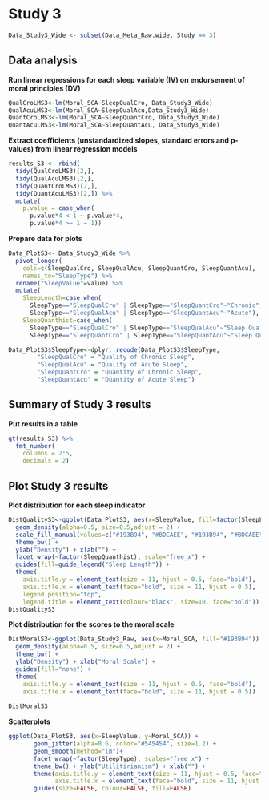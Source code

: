 
# Study 3

```r
Data_Study3_Wide <- subset(Data_Meta_Raw.wide, Study == 3)
```

## Data analysis

**Run linear regressions for each sleep variable (IV) on endorsement of moral principles (DV)**
```r
QualCroLMS3<-lm(Moral_SCA~SleepQualCro, Data_Study3_Wide)
QualAcuLMS3<-lm(Moral_SCA~SleepQualAcu,Data_Study3_Wide)
QuantCroLMS3<-lm(Moral_SCA~SleepQuantCro, Data_Study3_Wide)
QuantAcuLMS3<-lm(Moral_SCA~SleepQuantAcu, Data_Study3_Wide)
```

**Extract coefficients (unstandardized slopes, standard errors and p-values) from linear regression models **
```r
results_S3 <- rbind(
  tidy(QualCroLMS3)[2,],
  tidy(QualAcuLMS3)[2,],
  tidy(QuantCroLMS3)[2,],
  tidy(QuantAcuLMS3)[2,]) %>%
  mutate(
    p.value = case_when(
      p.value*4 < 1 ~ p.value*4,
      p.value*4 >= 1 ~ 1))
```

**Prepare data for plots**
```r
Data_PlotS3<- Data_Study3_Wide %>%
  pivot_longer(
    cols=c(SleepQualCro, SleepQualAcu, SleepQuantCro, SleepQuantAcu),
    names_to="SleepType") %>%
  rename("SleepValue"=value) %>%
  mutate(
    SleepLength=case_when(
      SleepType=="SleepQualCro" | SleepType=="SleepQuantCro"~"Chronic",
      SleepType=="SleepQualAcu" | SleepType=="SleepQuantAcu"~"Acute"),
    SleepQuanthist=case_when(
      SleepType=="SleepQualCro" | SleepType=="SleepQualAcu"~"Sleep Quality",
      SleepType=="SleepQuantCro" | SleepType=="SleepQuantAcu"~"Sleep Quantity"))

Data_PlotS3$SleepType<-dplyr::recode(Data_PlotS3$SleepType, 
        "SleepQualCro" = "Quality of Chronic Sleep",
        "SleepQualAcu" = "Quality of Acute Sleep",
        "SleepQuantCro" = "Quantity of Chronic Sleep",
        "SleepQuantAcu" = "Quantity of Acute Sleep")

```

## Summary of Study 3 results

**Put results in a table**
```r
gt(results_S3) %>% 
  fmt_number(
    columns = 2:5,
    decimals = 2)
```

## Plot Study 3 results

**Plot distribution for each sleep indicator**
```r
DistQualityS3<-ggplot(Data_PlotS3, aes(x=SleepValue, fill=factor(SleepLength))) + 
  geom_density(alpha=0.5, size=0.5,adjust = 2) + 
  scale_fill_manual(values=c("#193B94", "#BDCAEE", "#193B94", "#BDCAEE")) +
  theme_bw() + 
  ylab("Density") + xlab("") +
  facet_wrap(~factor(SleepQuanthist), scale="free_x") + 
  guides(fill=guide_legend("Sleep Length")) +
  theme(
    axis.title.y = element_text(size = 11, hjust = 0.5, face="bold"),
    axis.title.x = element_text(face="bold", size = 11, hjust = 0.5),
    legend.position="top",
    legend.title = element_text(colour="black", size=10, face="bold")) 
DistQualityS3
```

**Plot distribution for the scores to the moral scale**
```r
DistMoralS3<-ggplot(Data_Study3_Raw, aes(x=Moral_SCA, fill="#193B94")) + 
  geom_density(alpha=0.5, size=0.5,adjust = 2) + 
  theme_bw() + 
  ylab("Density") + xlab("Moral Scale") +
  guides(fill="none") +
  theme(
    axis.title.y = element_text(size = 11, hjust = 0.5, face="bold"),
    axis.title.x = element_text(face="bold", size = 11, hjust = 0.5))
  
DistMoralS3
```

**Scatterplots**
```r
ggplot(Data_PlotS3, aes(x=SleepValue, y=Moral_SCA)) + 
       geom_jitter(alpha=0.6, color="#545454", size=1.2) + 
       geom_smooth(method="lm")+
       facet_wrap(~factor(SleepType), scales="free_x") +
       theme_bw() + ylab("Utilitirianism") + xlab("") + 
       theme(axis.title.y = element_text(size = 11, hjust = 0.5, face="bold"), 
             axis.title.x = element_text(face="bold", size = 11, hjust = 0.5)) +
       guides(size=FALSE, colour=FALSE, fill=FALSE) 
```